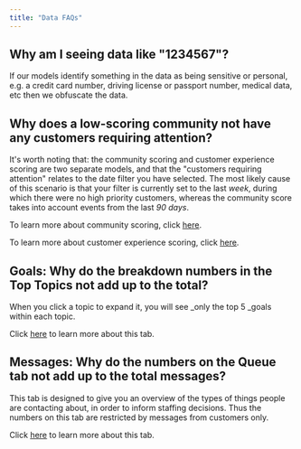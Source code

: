 ```yaml
---
title: "Data FAQs"
---
```


## **Why am I seeing data like "1234567"?**

If our models identify something in the data as being sensitive or personal, e.g. a credit card number, driving license or passport number, medical data, etc then we obfuscate the data.

## **Why does a low-scoring community not have any customers requiring attention?**

It's worth noting that: the community scoring and customer experience scoring are two separate models, and that the "customers requiring attention" relates to the date filter you have selected. The most likely cause of this scenario is that your filter is currently set to the last _week_, during which there were no high priority customers, whereas the community score takes into account events from the last _90 days_.

To learn more about community scoring, click [<u>here</u>](https://help.travtus.com/en/articles/9178113-community-scoring-and-trending).

To learn more about customer experience scoring, click [<u>here</u>](https://help.travtus.com/en/articles/9172821-customer-experience-scoring).

## **Goals: Why do the breakdown numbers in the Top Topics not add up to the total?**

When you click a topic to expand it, you will see _only the top 5 _goals within each topic.

Click [<u>here</u>](https://help.travtus.com/en/articles/9220756-exploring-your-data-content#h_8376881518) to learn more about this tab.

## **Messages: Why do the numbers on the Queue tab not add up to the total messages?**

This tab is designed to give you an overview of the types of things people are contacting about, in order to inform staffing decisions. Thus the numbers on this tab are restricted by messages from customers only.

Click [<u>here</u>](https://help.travtus.com/en/articles/9173000-exploring-your-data-volumes#h_e00c2f0385) to learn more about this tab.